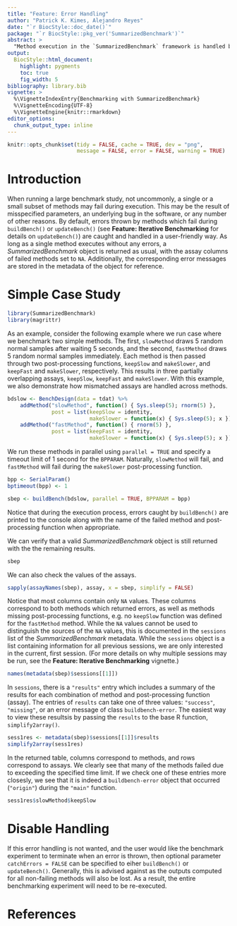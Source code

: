 ```yaml
---
title: "Feature: Error Handling"
author: "Patrick K. Kimes, Alejandro Reyes"
date: "`r BiocStyle::doc_date()`"
package: "`r BiocStyle::pkg_ver('SummarizedBenchmark')`"
abstract: >
  "Method execution in the `SummarizedBenchmark` framework is handled by the `buildBench()` function. Occassionally, errors occur when running several methods on a new data set. The approach to error handling implemented in the `buildBench()` function is described in this vignette along with options to disable error handling.  SummarizedBenchmark package version: `r packageVersion("SummarizedBenchmark")`"
output:
  BiocStyle::html_document:
    highlight: pygments
    toc: true
    fig_width: 5
bibliography: library.bib
vignette: >
  %\VignetteIndexEntry{Benchmarking with SummarizedBenchmark}
  %\VignetteEncoding{UTF-8}
  %\VignetteEngine{knitr::rmarkdown}
editor_options: 
  chunk_output_type: inline
---
```


```r
knitr::opts_chunk$set(tidy = FALSE, cache = TRUE, dev = "png",
                      message = FALSE, error = FALSE, warning = TRUE)
```

# Introduction

When running a large benchmark study, not uncommonly, a single or a small subset of methods may fail during execution. This may be the result of misspecified parameters, an underlying bug in the software, or any number of other reasons. By default, errors thrown by methods which fail during `buildBench()` or `updateBench()` (see **Feature: Iterative Benchmarking** for details on `updateBench()`) are caught and handled in a user-friendly way. As long as a single method executes without any errors, a _SummarizedBenchmark_ object is returned as usual, with the assay columns of failed methods set to `NA`. Additionally, the corresponding error messages are stored in the metadata of the object for reference.

# Simple Case Study

```r
library(SummarizedBenchmark)
library(magrittr)
```

As an example, consider the following example where we run case where we benchmark two simple methods. The first, `slowMethod` draws 5 random normal samples after waiting 5 seconds, and the second, `fastMethod` draws 5 random normal samples immediately. Each method is then passed through two post-processing functions, `keepSlow` and `makeSlower`, and `keepFast` and `makeSlower`, respectively. This results in three partially overlapping assays, `keepSlow`, `keepFast` and `makeSlower`. With this example, we also demonstrate how mismatched assays are handled across methods.  

```r
bdslow <- BenchDesign(data = tdat) %>%
    addMethod("slowMethod", function() { Sys.sleep(5); rnorm(5) },
              post = list(keepSlow = identity,
                          makeSlower = function(x) { Sys.sleep(5); x })) %>%
    addMethod("fastMethod", function() { rnorm(5) },
              post = list(keepFast = identity,
                          makeSlower = function(x) { Sys.sleep(5); x }))
```

We run these methods in parallel using `parallel = TRUE` and specify a timeout limit of 1 second for the `BPPARAM`. Naturally, `slowMethod` will fail, and `fastMethod` will fail during the `makeSlower` post-processing function.

```r
bpp <- SerialParam()
bptimeout(bpp) <- 1

sbep <- buildBench(bdslow, parallel = TRUE, BPPARAM = bpp)
```

Notice that during the execution process, errors caught by `buildBench()` are printed to the console along with the name of the failed method and post-processing function when appropriate. 

We can verify that a valid _SummarizedBenchmark_ object is still returned with the the remaining results.

```r
sbep
```

We can also check the values of the assays.

```r
sapply(assayNames(sbep), assay, x = sbep, simplify = FALSE)
```

Notice that most columns contain only `NA` values. These columns correspond to both methods which returned errors, as well as methods missing post-processing functions, e.g. no `keepSlow` function was defined for the `fastMethod` method. While the `NA` values cannot be used to distinguish the sources of the `NA` values, this is documented in the `sessions` list of the _SummarizedBenchmark_ metadata. While the `sessions` object is a list containing information for all previous sessions, we are only interested in the current, first session. (For more details on why multiple sessions may be run, see the **Feature: Iterative Benchmarking** vignette.)

```r
names(metadata(sbep)$sessions[[1]])
```

In `sessions`, there is a `"results"` entry which includes a summary of the results for each combination of method and post-processing function (assay). The entries of `results` can take one of three values: `"success"`, `"missing"`, or an error message of class `buildbench-error`. The easiest way to view these resultsis by passing the `results` to the base R function, `simplify2array()`.

```r
sess1res <- metadata(sbep)$sessions[[1]]$results
simplify2array(sess1res)
```

In the returned table, columns correspond to methods, and rows correspond to assays. We clearly see that many of the methods failed due to exceeding the specified time limit. If we check one of these entries more closesly, we see that it is indeed a `buildbench-error` object that occurred (`"origin"`) during the `"main"` function.

```r
sess1res$slowMethod$keepSlow
```

# Disable Handling

If this error handling is not wanted, and the user would like the benchmark experiment to terminate when an error is thrown, then optional parameter `catchErrors = FALSE` can be specified to eiher `buildBench()` or `updateBench()`. Generally, this is advised against as the outputs computed for all non-failing methods will also be lost. As a result, the entire benchmarking experiment will need to be re-executed.

# References

